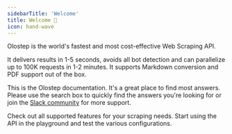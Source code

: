 ```yaml
---
sidebarTitle: 'Welcome'
title: Welcome 👋
icon: hand-wave
---
```


Olostep is the world's fastest and most cost-effective Web Scraping API.

It delivers results in 1-5 seconds, avoids all bot detection and can parallelize up to 100K requests in 1-2 minutes. It supports Markdown conversion and PDF support out of the box.

This is the Olostep documentation. It's a great place to find most answers. Please use the search box to quickly find the answers you're looking for or join the [Slack community](https://olostep-users.slack.com/join/shared_invite/zt-2bfddyi8h-JzfjOgavg~98DJ1om1B5Lg#/shared-invite/email) for more support.

<CardGroup cols={2}>
    <Card title="Explore Features" icon="graduation-cap" href="/features/scrapes/scrapes">
        Check out all supported features for your scraping needs.
    </Card>
    <Card title="API Reference" icon="comment" href="/api-reference/basic/scrape">
        Start using the API in the playground and test the various configurations.
    </Card>
</CardGroup>
